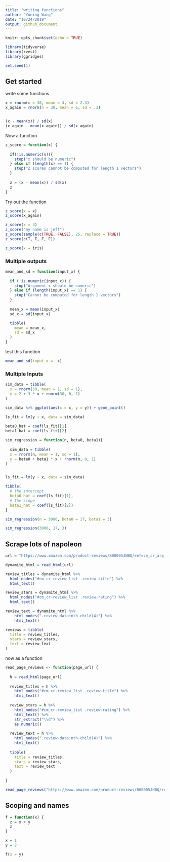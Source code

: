 ```yaml
---
title: "writing functions"
author: "Yuning Wang"
date: "10/24/2019"
output: github_document
---
```


```r
knitr::opts_chunk$set(echo = TRUE)

library(tidyverse)
library(rvest)
library(ggridges)

set.seed(1)
```

## Get started

write some functions

```r
x = rnorm(n = 30, mean = 4, sd = 2.3)
x_again = rnorm(n = 30, mean = 6, sd = .3)


(x - mean(x)) / sd(x)
(x_again - mean(x_again)) / sd(x_again)
```

Now a function

```r
z_score = function(x) {
  
  if(!is.numeric(x)){
    stop("x should be numeric")
  } else if (length(x) == 1) {
    stop("Z scores cannot be computed for length 1 vectors")
  }
  
  z = (x - mean(x)) / sd(x)
  z
}
```

Try out the function

```r
z_score(x = x)
z_score(x_again)

z_score(x = 3)
z_score("my name is jeff")
z_score(sample(c(TRUE, FALSE), 25, replace = TRUE))
z_score(c(T, T, F, F))

z_score(x = iris)
```

### Multiple outputs

```r
mean_and_sd = function(input_x) {
  
  if (!is.numeric(input_x)) {
    stop("Argument x should be numeric")
  } else if (length(input_x) == 1) {
    stop("Cannot be computed for length 1 vectors")
  }
  
  mean_x = mean(input_x)
  sd_x = sd(input_x)

  tibble(
    mean = mean_x, 
    sd = sd_x
  )
}
```

test this function

```r
mean_and_sd(input_x =  x)
```

### Multiple Inputs

```r
sim_data = tibble(
  x = rnorm(30, mean = 1, sd = 1),
  y = 2 + 3 * x + rnorm(30, 0, 1)
)

sim_data %>% ggplot(aes(x = x, y = y)) + geom_point()

ls_fit = lm(y ~ x, data = sim_data)
  
beta0_hat = coef(ls_fit)[1]
beta1_hat = coef(ls_fit)[2]
```

```r
sim_regression = function(n, beta0, beta1){
  
  sim_data = tibble(
  x = rnorm(n, mean = 1, sd = 1),
  y = beta0 + beta1 * x + rnorm(n, 0, 1)
)


ls_fit = lm(y ~ x, data = sim_data)

tibble(
  # the intercept  
  beta0_hat = coef(ls_fit)[1],
  # the slope
  beta1_hat = coef(ls_fit)[2])
}

sim_regression(n = 3000, beta0 = 17, beta1 = 3)

sim_regression(3000, 17, 3)
```


## Scrape lots of napoleon

```r
url = "https://www.amazon.com/product-reviews/B00005JNBQ/ref=cm_cr_arp_d_viewopt_rvwer?ie=UTF8&reviewerType=avp_only_reviews&sortBy=recent&pageNumber=1"

dynamite_html = read_html(url)

review_titles = dynamite_html %>%
  html_nodes("#cm_cr-review_list .review-title") %>%
  html_text()

review_stars = dynamite_html %>%
  html_nodes("#cm_cr-review_list .review-rating") %>%
  html_text()

review_text = dynamite_html %>%
    html_nodes(".review-data:nth-child(4)") %>%
    html_text()

reviews = tibble(
  title = review_titles,
  stars = review_stars,
  text = review_text
)
```

now as a function

```r
read_page_reviews <- function(page_url) {
  
  h = read_html(page_url)
  
  review_titles = h %>%
    html_nodes("#cm_cr-review_list .review-title") %>%
    html_text()
  
  review_stars = h %>%
    html_nodes("#cm_cr-review_list .review-rating") %>%
    html_text() %>%
    str_extract("\\d") %>%
    as.numeric()
  
  review_text = h %>%
    html_nodes(".review-data:nth-child(4)") %>%
    html_text()
  
  tibble(
    title = review_titles,
    stars = review_stars,
    text = review_text
  )
  
}
```

```r
read_page_reviews("https://www.amazon.com/product-reviews/B00005JNBQ/ref=cm_cr_arp_d_viewopt_rvwer?ie=UTF8&reviewerType=avp_only_reviews&sortBy=recent&pageNumber=3")
```

## Scoping and names

```r
f = function(x) {
  z = x + y
  z
}

x = 1
y = 2

f(x = y)
```





